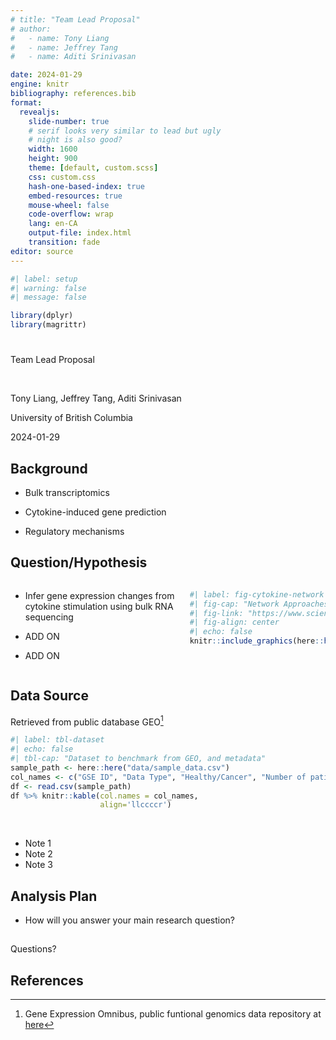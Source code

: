 ---
# title: "Team Lead Proposal"
# author: 
#   - name: Tony Liang
#   - name: Jeffrey Tang
#   - name: Aditi Srinivasan

date: 2024-01-29
engine: knitr
bibliography: references.bib
format: 
  revealjs:
    slide-number: true
    # serif looks very similar to lead but ugly
    # night is also good?
    width: 1600
    height: 900
    theme: [default, custom.scss]
    css: custom.css
    hash-one-based-index: true
    embed-resources: true
    mouse-wheel: false
    code-overflow: wrap
    lang: en-CA
    output-file: index.html
    transition: fade
editor: source
---

```{r}
#| label: setup
#| warning: false
#| message: false

library(dplyr)
library(magrittr)
```

# {.winter}


::: {.title}

Team Lead Proposal

:::

<br>


::: {.center-text .smaller}

Tony Liang, Jeffrey Tang, Aditi Srinivasan
:::

::: {.center-text}
University of British Columbia
:::

::: {.center-text}
2024-01-29
:::


## Background {.winter}

- Bulk transcriptomics

- Cytokine-induced gene prediction

- Regulatory mechanisms



## Question/Hypothesis {.winter}


:::: {.columns}

::: {.column width="55%"}

- Infer gene expression changes from cytokine stimulation using bulk RNA sequencing

- ADD ON

- ADD ON

:::

::: {.column width="45%"}

```{r}
#| label: fig-cytokine-network
#| fig-cap: "Network Approaches for Dissecting the Immune System[^1]"
#| fig-link: "https://www.sciencedirect.com/science/article/pii/S2589004220305411"
#| fig-align: center
#| echo: false
knitr::include_graphics(here::here("materials/figs/bkg_cytokine_network.jpg"))
```   

:::

::::

::: {.aside}

[^1]: @HAOSHI2020101354

:::


## Data Source {.winter .scrollable}

Retrieved from public database GEO^[Gene Expression Omnibus, public funtional genomics data repository at [here](https://www.ncbi.nlm.nih.gov/geo/)]



```{r}
#| label: tbl-dataset
#| echo: false
#| tbl-cap: "Dataset to benchmark from GEO, and metadata"
sample_path <- here::here("data/sample_data.csv")
col_names <- c("GSE ID", "Data Type", "Healthy/Cancer", "Number of patients", "Number of cells", "Sequencing platform", "Cell level annotation availablity")
df <- read.csv(sample_path)
df %>% knitr::kable(col.names = col_names,
                    align='llccccr')

```

<br>



::: {.notes}

- Note 1 
- Note 2
- Note 3

:::


## Analysis Plan {.winter}

- How will you answer your main research question?


## {.winter}

Questions?

## References {.winter}


